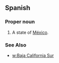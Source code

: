 ==Spanish==
===Proper noun===
{{es-proper noun}}
# A state of [[México]].
===See Also===
*[[w:Baja California Sur]]